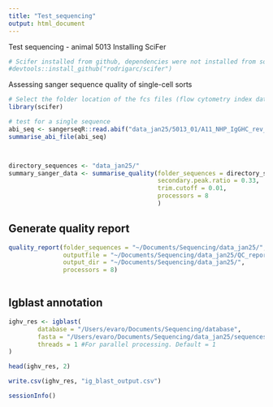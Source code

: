 ```yaml
---
title: "Test_sequencing"
output: html_document
---
```


Test sequencing - animal 5013
Installing SciFer
```r
# Scifer installed from github, dependencies were not installed from source.
#devtools::install_github("rodrigarc/scifer")
```
Assessing sanger sequence quality of single-cell sorts
```r
# Select the folder location of the fcs files (flow cytometry index data), this example uses the data provided with `scifer`
library(scifer)

# test for a single sequence
abi_seq <- sangerseqR::read.abif("data_jan25/5013_01/A11_NHP_IgGHC_rev_R.ab1")
summarise_abi_file(abi_seq)



directory_sequences <- "data_jan25/"
summary_sanger_data <- summarise_quality(folder_sequences = directory_sequences,
                                         secondary.peak.ratio = 0.33,
                                         trim.cutoff = 0.01,
                                         processors = 8
                                         )

```
## Generate quality report

```r

quality_report(folder_sequences = "~/Documents/Sequencing/data_jan25/",
               outputfile = "~/Documents/Sequencing/data_jan25/QC_report.html",
               output_dir = "~/Documents/Sequencing/data_jan25/",
               processors = 8)
               
```


## Igblast annotation
```r
ighv_res <- igblast(
        database = "/Users/evaro/Documents/Sequencing/database",
        fasta = "/Users/evaro/Documents/Sequencing/data_jan25/sequences.fasta",
        threads = 1 #For parallel processing. Default = 1
)

head(ighv_res, 2)

write.csv(ighv_res, "ig_blast_output.csv")
```

```r
sessionInfo()
```


